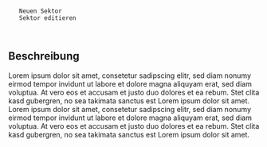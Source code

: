 <PageSchema>
  <semanticforms_Form name="Sektor">
    <CreateTitle>Neuen Sektor</CreateTitle>
    <EditTitle>Sektor editieren</EditTitle>
  </semanticforms_Form>
  <Template name="Sektor" format="standard">
    <semanticforms_TemplateDetails/>
  </Template>
</PageSchema>

== Beschreibung ==
Lorem ipsum dolor sit amet, consetetur sadipscing elitr, sed diam nonumy eirmod tempor invidunt ut labore et dolore magna aliquyam erat, sed diam voluptua. At vero eos et accusam et justo duo dolores et ea rebum. Stet clita kasd gubergren, no sea takimata sanctus est Lorem ipsum dolor sit amet. Lorem ipsum dolor sit amet, consetetur sadipscing elitr, sed diam nonumy eirmod tempor invidunt ut labore et dolore magna aliquyam erat, sed diam voluptua. At vero eos et accusam et justo duo dolores et ea rebum. Stet clita kasd gubergren, no sea takimata sanctus est Lorem ipsum dolor sit amet.